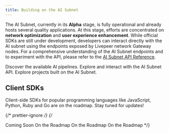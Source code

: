 ```yaml
---
title: Building on the AI Subnet
---
```


The AI Subnet, currently in its **Alpha** stage, is fully operational and
already hosts several quality applications. At this stage, efforts are concentrated on
**network optimization** and **user experience enhancement**. While official
SDKs are still under development, developers can interact directly with the AI
subnet using the endpoints exposed by Livepeer network Gateway nodes. For a
comprehensive understanding of the AI Subnet endpoints and to experiment with
the API, please refer to the
[AI Subnet API Reference](/ai/api-reference/text-to-image).

<CardGroup cols={3}>
  <Card
    href="/ai/pipelines"
    title="AI Pipelines"
    icon="wand-magic-sparkles"
    iconType="duotone"
  >
    Discover the available AI pipelines.
  </Card>
  <Card
    href="/ai/api-reference"
    title="AI API Reference"
    icon="rectangle-terminal"
    iconType="duotone"
  >
    Explore and interact with the AI Subnet API.
  </Card>
  <Card title="Showcase" href="/ai/builders/showcase" icon="star">
    Explore projects built on the AI Subnet.
  </Card>
</CardGroup>

## Client SDKs

<Note>
  Client-side SDKs for popular programming languages like JavaScript, Python,
  Ruby and Go are on the roadmap. Stay tuned for updates!
</Note>

{/* prettier-ignore */}
{/*

<CardGroup cols={2}>
  <Card title="Go" icon="golang" color="#D3D3D3">
    Coming Soon
  </Card>
  <Card title="Typescript" icon="js" color="#D3D3D3">
    On the Roadmap
  </Card>
  <Card title="Ruby" icon="gem" color="#D3D3D3">
    On the Roadmap
  </Card>
  <Card title="Python" icon="python" color="#D3D3D3">
    On the Roadmap
  </Card>
</CardGroup> */}

